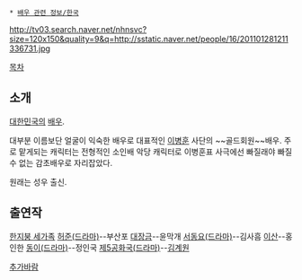  * [[배우 관련 정보/한국]]

http://tv03.search.naver.net/nhnsvc?size=120x150&quality=9&q=http://sstatic.naver.net/people/16/201101281211336731.jpg

[[목차]]
== 소개 ==
[[대한민국]]의 [[배우]].

대부분 이름보단 얼굴이 익숙한 배우로 대표적인 [[이병훈]] 사단의 ~~골드회원~~배우. 주로 맡게되는 캐릭터는 전형적인 소인배 악당 캐릭터로 이병훈표 사극에선 빠질래야 빠질수 없는 감초배우로 자리잡았다.  

원래는 성우 출신.   

== 출연작 ==
[[한지붕 세가족]]
[[허준(드라마)]]--부산포
[[대장금]]--윤막개
[[서동요(드라마)]]--김사흠
[[이산]]--홍인한
[[동이(드라마)]]--정인국
[[제5공화국(드라마)]]--[[김계원]]



[[추가바람]]
